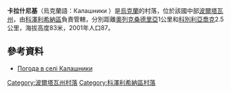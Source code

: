 {{coord|49|5|11|N|33|51|34|E|scale:100000_region:UA|display=title}}

'''卡拉什尼基'''（烏克蘭語：Калашники ）是[[烏克蘭|烏克蘭]]的村落，位於該國中部[[波爾塔瓦州|波爾塔瓦州]]，由[[科澤利希納區|科澤利希納區]]負責管轄，分別距離[[奧列克桑德里亞_(科澤利希納區)|奧列克桑德里亞]]1公里和[[科別利亞喬克|科別利亞喬克]]2.5公里，海拔高度83米，2001年人口87。

==參考資料==
* [http://weather.in.ua/ua/poltavskaja/9748 Погода в селі Калашники] {{Wayback|url=http://weather.in.ua/ua/poltavskaja/9748 |date=20111219202749 }}

{{DEFAULTSORT:Калашники}}
[[Category:波爾塔瓦州村落|Category:波爾塔瓦州村落]]
[[Category:科澤利希納區村落|Category:科澤利希納區村落]]


{{Poltava-geo-stub}}